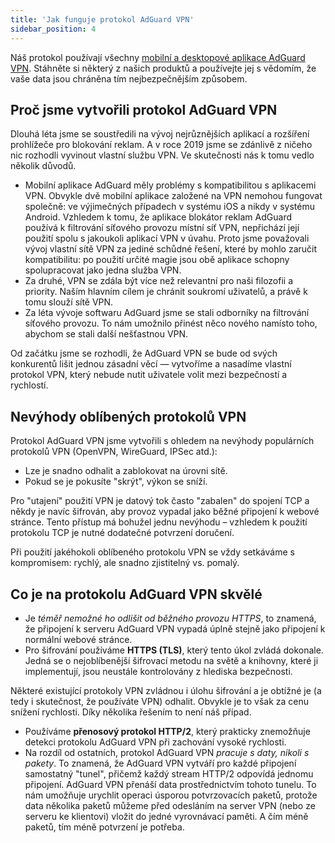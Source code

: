 ```yaml
---
title: 'Jak funguje protokol AdGuard VPN'
sidebar_position: 4
---
```


Náš protokol používají všechny [mobilní a desktopové aplikace AdGuard VPN](https://adguard-vpn.com/en/welcome.html). Stáhněte si některý z našich produktů a používejte jej s vědomím, že vaše data jsou chráněna tím nejbezpečnějším způsobem.

## Proč jsme vytvořili protokol AdGuard VPN

Dlouhá léta jsme se soustředili na vývoj nejrůznějších aplikací a rozšíření prohlížeče pro blokování reklam. A v roce 2019 jsme se zdánlivě z ničeho nic rozhodli vyvinout vlastní službu VPN. Ve skutečnosti nás k tomu vedlo několik důvodů.

* Mobilní aplikace AdGuard měly problémy s kompatibilitou s aplikacemi VPN. Obvykle dvě mobilní aplikace založené na VPN nemohou fungovat společně: ve výjimečných případech v systému iOS a nikdy v systému Android. Vzhledem k tomu, že aplikace blokátor reklam AdGuard používá k filtrování síťového provozu místní síť VPN, nepřichází její použití spolu s jakoukoli aplikací VPN v úvahu. Proto jsme považovali vývoj vlastní sítě VPN za jediné schůdné řešení, které by mohlo zaručit kompatibilitu: po použití určité magie jsou obě aplikace schopny spolupracovat jako jedna služba VPN.
* Za druhé, VPN se zdála být více než relevantní pro naši filozofii a priority. Naším hlavním cílem je chránit soukromí uživatelů, a právě k tomu slouží sítě VPN.
* Za léta vývoje softwaru AdGuard jsme se stali odborníky na filtrování síťového provozu. To nám umožnilo přinést něco nového namísto toho, abychom se stali další nešťastnou VPN.

Od začátku jsme se rozhodli, že AdGuard VPN se bude od svých konkurentů lišit jednou zásadní věcí — vytvoříme a nasadíme vlastní protokol VPN, který nebude nutit uživatele volit mezi bezpečností a rychlostí.

## Nevýhody oblíbených protokolů VPN

Protokol AdGuard VPN jsme vytvořili s ohledem na nevýhody populárních protokolů VPN (OpenVPN, WireGuard, IPSec atd.):

* Lze je snadno odhalit a zablokovat na úrovni sítě.
* Pokud se je pokusíte "skrýt", výkon se sníží.

Pro "utajení" použití VPN je datový tok často "zabalen" do spojení TCP a někdy je navíc šifrován, aby provoz vypadal jako běžné připojení k webové stránce. Tento přístup má bohužel jednu nevýhodu – vzhledem k použití protokolu TCP je nutné dodatečné potvrzení doručení.

Při použití jakéhokoli oblíbeného protokolu VPN se vždy setkáváme s kompromisem: rychlý, ale snadno zjistitelný vs. pomalý.

## Co je na protokolu AdGuard VPN skvělé

* Je *téměř nemožné ho odlišit od běžného provozu HTTPS*, to znamená, že připojení k serveru AdGuard VPN vypadá úplně stejně jako připojení k normální webové stránce.
* Pro šifrování používáme **HTTPS (TLS)**, který tento úkol zvládá dokonale. Jedná se o nejoblíbenější šifrovací metodu na světě a knihovny, které ji implementují, jsou neustále kontrolovány z hlediska bezpečnosti.

Některé existující protokoly VPN zvládnou i úlohu šifrování a je obtížné je (a tedy i skutečnost, že používáte VPN) odhalit. Obvykle je to však za cenu snížení rychlosti. Díky několika řešením to není náš případ.

* Používáme **přenosový protokol HTTP/2**, který prakticky znemožňuje detekci protokolu AdGuard VPN při zachování vysoké rychlosti.
* Na rozdíl od ostatních, protokol AdGuard VPN *pracuje s daty, nikoli s pakety*. To znamená, že AdGuard VPN vytváří pro každé připojení samostatný "tunel", přičemž každý stream HTTP/2 odpovídá jednomu připojení. AdGuard VPN přenáší data prostřednictvím tohoto tunelu. To nám umožňuje urychlit operaci úsporou potvrzovacích paketů, protože data několika paketů můžeme před odesláním na server VPN (nebo ze serveru ke klientovi) vložit do jedné vyrovnávací paměti. A čím méně paketů, tím méně potvrzení je potřeba.